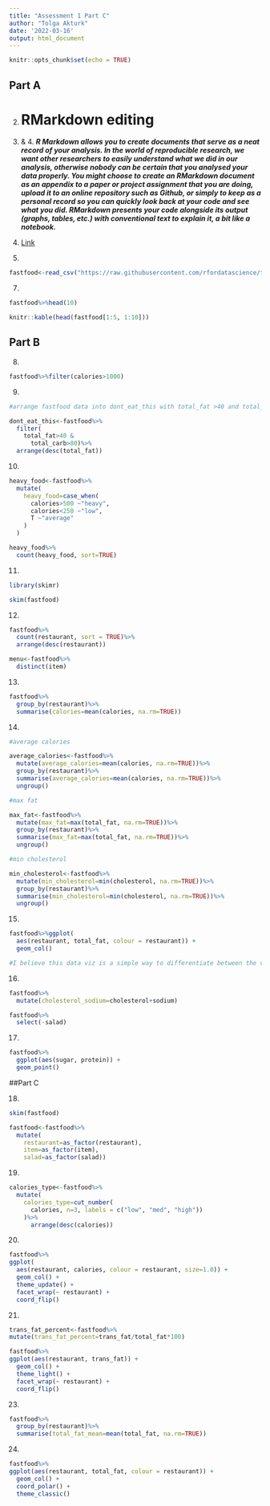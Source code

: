 ```yaml
---
title: "Assessment 1 Part C"
author: "Tolga Akturk"
date: '2022-03-16'
output: html_document
---
```


```r
knitr::opts_chunk$set(echo = TRUE)
```

## Part A

2. 
# RMarkdown editing

3. & 4. 
***R Markdown allows you to create documents that serve as a neat record of your analysis. In the world of reproducible research, we want other researchers to easily understand what we did in our analysis, otherwise nobody can be certain that you analysed your data properly. You might choose to create an RMarkdown document as an appendix to a paper or project assignment that you are doing, upload it to an online repository such as Github, or simply to keep as a personal record so you can quickly look back at your code and see what you did. RMarkdown presents your code alongside its output (graphs, tables, etc.) with conventional text to explain it, a bit like a notebook.***

5. 
[Link](https://rmarkdown.rstudio.com/lesson-8.html)

6. 
```r
fastfood<-read_csv("https://raw.githubusercontent.com/rfordatascience/tidytuesday/master/data/2018/2018-09-04/fastfood_calories.csv")
```

7. 
```r

fastfood%>%head(10)

```

```r

knitr::kable(head(fastfood[1:5, 1:10]))

```


## Part B

8. 
```r

fastfood%>%filter(calories>1000)

```

9. 
```r
#arrange fastfood data into dont_eat_this with total_fat >40 and total_carb >80

dont_eat_this<-fastfood%>%
  filter(
    total_fat>40 &
      total_carb>80)%>%
  arrange(desc(total_fat))

```

10.
```r

heavy_food<-fastfood%>%
  mutate(
    heavy_food=case_when(
      calories>500 ~"heavy",
      calories<250 ~"low",
      T ~"average"
    )
  )

heavy_food%>%
  count(heavy_food, sort=TRUE)

```

11.
```r

library(skimr)

skim(fastfood)

```

12.
```r

fastfood%>%
  count(restaurant, sort = TRUE)%>%
  arrange(desc(restaurant))

menu<-fastfood%>%
  distinct(item)

```

13. 
```r

fastfood%>%
  group_by(restaurant)%>%
  summarise(calories=mean(calories, na.rm=TRUE))

```

14. 
```r

#average calories

average_calories<-fastfood%>%
  mutate(average_calories=mean(calories, na.rm=TRUE))%>%
  group_by(restaurant)%>%
  summarise(average_calories=mean(calories, na.rm=TRUE))%>%
  ungroup()

```

```r

#max fat

max_fat<-fastfood%>%
  mutate(max_fat=max(total_fat, na.rm=TRUE))%>%
  group_by(restaurant)%>%
  summarise(max_fat=max(total_fat, na.rm=TRUE))%>%
  ungroup()

```

```r

#min cholesterol

min_cholesterol<-fastfood%>%
  mutate(min_cholesterol=min(cholesterol, na.rm=TRUE))%>%
  group_by(restaurant)%>%
  summarise(min_cholesterol=min(cholesterol, na.rm=TRUE))%>%
  ungroup()

```


15.
```r

fastfood%>%ggplot(
  aes(restaurant, total_fat, colour = restaurant)) +
  geom_col()

#I believe this data viz is a simple way to differentiate between the various restaurants on the x axis whilst also able to view on the y axis the total_fat of these restaurants. Additionally the impact of colour can help distiguish between the different types of restaurants. 

```

16. 
```r

fastfood%>%
  mutate(cholesterol_sodium=cholesterol+sodium)

fastfood%>%
  select(-salad)

```


17. 
```r

fastfood%>% 
  ggplot(aes(sugar, protein)) + 
  geom_point()

```

##Part C

18. 
```r

skim(fastfood)

fastfood<-fastfood%>%
  mutate(
    restaurant=as_factor(restaurant),
    item=as_factor(item),
    salad=as_factor(salad))

```

19.
```r

calories_type<-fastfood%>%
  mutate(
    calories_type=cut_number(
      calories, n=3, labels = c("low", "med", "high"))
    )%>% 
      arrange(desc(calories))

```

20.
```r

fastfood%>%
ggplot(
  aes(restaurant, calories, colour = restaurant, size=1.0)) +
  geom_col() +
  theme_update() +
  facet_wrap(~ restaurant) +
  coord_flip()

```

21.
```r

trans_fat_percent<-fastfood%>%
mutate(trans_fat_percent=trans_fat/total_fat*100)

```

```r

fastfood%>%
ggplot(aes(restaurant, trans_fat)) +
  geom_col() +
  theme_light() +
  facet_wrap(~ restaurant) +
  coord_flip()

```
23.
```r

fastfood%>%
  group_by(restaurant)%>%
  summarise(total_fat_mean=mean(total_fat, na.rm=TRUE))

```

24.
```r

fastfood%>%
ggplot(aes(restaurant, total_fat, colour = restaurant)) +
  geom_col() +
  coord_polar() +
  theme_classic()

```
